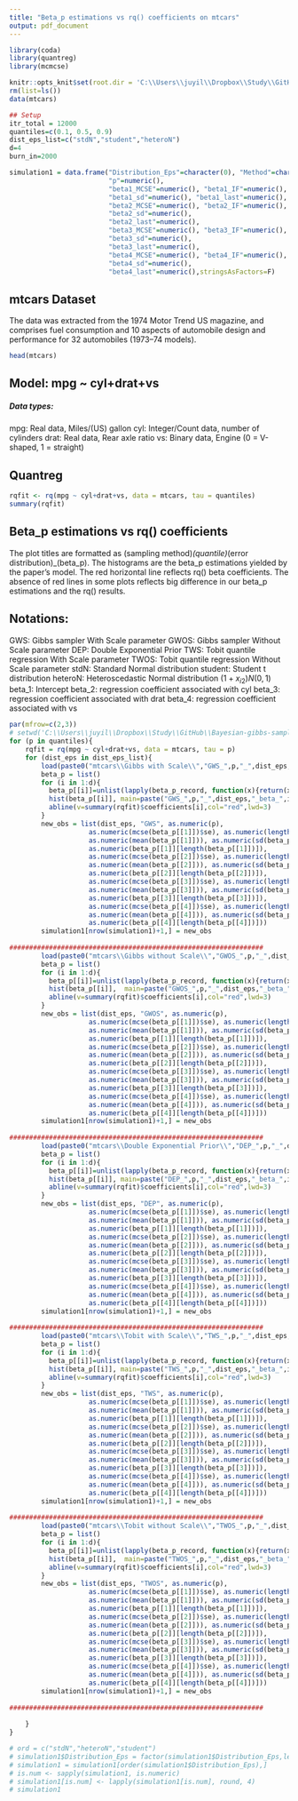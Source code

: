 ```yaml
---
title: "Beta_p estimations vs rq() coefficients on mtcars"
output: pdf_document
---
```


```r
library(coda)
library(quantreg)
library(mcmcse)

knitr::opts_knit$set(root.dir = 'C:\\Users\\juyil\\Dropbox\\Study\\GitHub\\Bayesian-gibbs-sampler\\R')
rm(list=ls())
data(mtcars)
```


```r
## Setup
itr_total = 12000
quantiles=c(0.1, 0.5, 0.9)
dist_eps_list=c("stdN","student","heteroN")
d=4
burn_in=2000

simulation1 = data.frame("Distribution_Eps"=character(0), "Method"=character(0),
                         "p"=numeric(), 
                         "beta1_MCSE"=numeric(), "beta1_IF"=numeric(), "beta1_mu"=numeric(), 
                         "beta1_sd"=numeric(), "beta1_last"=numeric(),
                         "beta2_MCSE"=numeric(), "beta2_IF"=numeric(), "beta2_mu"=numeric(),
                         "beta2_sd"=numeric(),
                         "beta2_last"=numeric(), 
                         "beta3_MCSE"=numeric(), "beta3_IF"=numeric(), "beta3_mu"=numeric(),
                         "beta3_sd"=numeric(),
                         "beta3_last"=numeric(),
                         "beta4_MCSE"=numeric(), "beta4_IF"=numeric(), "beta4_mu"=numeric(),
                         "beta4_sd"=numeric(),
                         "beta4_last"=numeric(),stringsAsFactors=F)

```

## mtcars Dataset
The data was extracted from the 1974 Motor Trend US magazine, and comprises fuel consumption and 10 aspects of automobile design and performance for 32 automobiles (1973–74 models).
```r
head(mtcars)
```

## Model: mpg ~ cyl+drat+vs
##### Data types:

mpg: Real data, Miles/(US) gallon\newline
cyl: Integer/Count data, number of cylinders\newline
drat: Real data, Rear axle ratio \newline
vs: Binary data, Engine (0 = V-shaped, 1 = straight)\newline

## Quantreg
```r
rqfit <- rq(mpg ~ cyl+drat+vs, data = mtcars, tau = quantiles)
summary(rqfit)
```

\newpage

## Beta_p estimations vs rq() coefficients

The plot titles are formatted as (sampling method)_(quantile)_(error distribution)_(beta_p). The histograms are the beta_p estimations yielded by the paper's model. The red horizontal line reflects rq() beta coefficients. The absence of red lines in some plots reflects big difference in our beta_p estimations and the rq() results.

## Notations:
GWS: Gibbs sampler With Scale parameter\newline
GWOS: Gibbs sampler Without Scale parameter\newline
DEP: Double Exponential Prior\newline
TWS: Tobit quantile regression With Scale parameter\newline
TWOS: Tobit quantile regression Without Scale parameter\newline
stdN: Standard Normal distribution\newline
student: Student t distribution\newline
heteroN: Heteroscedastic Normal distribution $(1+x_{i2})N(0,1)$\newline
beta_1: Intercept\newline
beta_2: regression coefficient associated with cyl\newline
beta_3: regression coefficient associated with drat\newline
beta_4: regression coefficient associated with vs


\newpage
```r
par(mfrow=c(2,3))
# setwd('C:\\Users\\juyil\\Dropbox\\Study\\GitHub\\Bayesian-gibbs-sampler\\R')
for (p in quantiles){
    rqfit = rq(mpg ~ cyl+drat+vs, data = mtcars, tau = p)
    for (dist_eps in dist_eps_list){
        load(paste0("mtcars\\Gibbs with Scale\\","GWS_",p,"_",dist_eps,"_betap.RData"))
        beta_p = list()
        for (i in 1:d){
          beta_p[[i]]=unlist(lapply(beta_p_record, function(x){return(x[i,])}))[(burn_in+1):itr_total]
          hist(beta_p[[i]], main=paste("GWS_",p,"_",dist_eps,"_beta_",i), xlab=paste("beta",i))
          abline(v=summary(rqfit)$coefficients[i],col="red",lwd=3)
        }
        new_obs = list(dist_eps, "GWS", as.numeric(p), 
                    as.numeric(mcse(beta_p[[1]])$se), as.numeric(length(beta_p[[1]])/effectiveSize(beta_p[[1]])), 
                    as.numeric(mean(beta_p[[1]])), as.numeric(sd(beta_p[[1]])),
                    as.numeric(beta_p[[1]][length(beta_p[[1]])]),
                    as.numeric(mcse(beta_p[[2]])$se), as.numeric(length(beta_p[[2]])/effectiveSize(beta_p[[2]])),
                    as.numeric(mean(beta_p[[2]])), as.numeric(sd(beta_p[[2]])),
                    as.numeric(beta_p[[2]][length(beta_p[[2]])]),
                    as.numeric(mcse(beta_p[[3]])$se), as.numeric(length(beta_p[[3]])/effectiveSize(beta_p[[3]])), 
                    as.numeric(mean(beta_p[[3]])), as.numeric(sd(beta_p[[3]])),
                    as.numeric(beta_p[[3]][length(beta_p[[3]])]),
                    as.numeric(mcse(beta_p[[4]])$se), as.numeric(length(beta_p[[4]])/effectiveSize(beta_p[[4]])), 
                    as.numeric(mean(beta_p[[4]])), as.numeric(sd(beta_p[[4]])),
                    as.numeric(beta_p[[4]][length(beta_p[[4]])]))
        simulation1[nrow(simulation1)+1,] = new_obs
        
################################################################   
        load(paste0("mtcars\\Gibbs without Scale\\","GWOS_",p,"_",dist_eps,"_betap.RData"))
        beta_p = list()
        for (i in 1:d){
          beta_p[[i]]=unlist(lapply(beta_p_record, function(x){return(x[i,])}))[(burn_in+1):itr_total]
          hist(beta_p[[i]],  main=paste("GWOS_",p,"_",dist_eps,"_beta_",i), xlab=paste("beta",i))
          abline(v=summary(rqfit)$coefficients[i],col="red",lwd=3)
        }
        new_obs = list(dist_eps, "GWOS", as.numeric(p), 
                    as.numeric(mcse(beta_p[[1]])$se), as.numeric(length(beta_p[[1]])/effectiveSize(beta_p[[1]])), 
                    as.numeric(mean(beta_p[[1]])), as.numeric(sd(beta_p[[1]])),
                    as.numeric(beta_p[[1]][length(beta_p[[1]])]),
                    as.numeric(mcse(beta_p[[2]])$se), as.numeric(length(beta_p[[2]])/effectiveSize(beta_p[[2]])),
                    as.numeric(mean(beta_p[[2]])), as.numeric(sd(beta_p[[2]])),
                    as.numeric(beta_p[[2]][length(beta_p[[2]])]),
                    as.numeric(mcse(beta_p[[3]])$se), as.numeric(length(beta_p[[3]])/effectiveSize(beta_p[[3]])), 
                    as.numeric(mean(beta_p[[3]])), as.numeric(sd(beta_p[[3]])),
                    as.numeric(beta_p[[3]][length(beta_p[[3]])]),
                    as.numeric(mcse(beta_p[[4]])$se), as.numeric(length(beta_p[[4]])/effectiveSize(beta_p[[4]])), 
                    as.numeric(mean(beta_p[[4]])), as.numeric(sd(beta_p[[4]])),
                    as.numeric(beta_p[[4]][length(beta_p[[4]])]))
        simulation1[nrow(simulation1)+1,] = new_obs
        
################################################################
        load(paste0("mtcars\\Double Exponential Prior\\","DEP_",p,"_",dist_eps,"_betap.RData"))
        beta_p = list()
        for (i in 1:d){
          beta_p[[i]]=unlist(lapply(beta_p_record, function(x){return(x[i,])}))[(burn_in+1):itr_total]
          hist(beta_p[[i]], main=paste("DEP_",p,"_",dist_eps,"_beta_",i), xlab=paste("beta",i))
          abline(v=summary(rqfit)$coefficients[i],col="red",lwd=3)
        }
        new_obs = list(dist_eps, "DEP", as.numeric(p),
                    as.numeric(mcse(beta_p[[1]])$se), as.numeric(length(beta_p[[1]])/effectiveSize(beta_p[[1]])), 
                    as.numeric(mean(beta_p[[1]])), as.numeric(sd(beta_p[[1]])),
                    as.numeric(beta_p[[1]][length(beta_p[[1]])]),
                    as.numeric(mcse(beta_p[[2]])$se), as.numeric(length(beta_p[[2]])/effectiveSize(beta_p[[2]])),
                    as.numeric(mean(beta_p[[2]])), as.numeric(sd(beta_p[[2]])),
                    as.numeric(beta_p[[2]][length(beta_p[[2]])]),
                    as.numeric(mcse(beta_p[[3]])$se), as.numeric(length(beta_p[[3]])/effectiveSize(beta_p[[3]])), 
                    as.numeric(mean(beta_p[[3]])), as.numeric(sd(beta_p[[3]])),
                    as.numeric(beta_p[[3]][length(beta_p[[3]])]),
                    as.numeric(mcse(beta_p[[4]])$se), as.numeric(length(beta_p[[4]])/effectiveSize(beta_p[[4]])), 
                    as.numeric(mean(beta_p[[4]])), as.numeric(sd(beta_p[[4]])),
                    as.numeric(beta_p[[4]][length(beta_p[[4]])]))
        simulation1[nrow(simulation1)+1,] = new_obs
        
################################################################
        load(paste0("mtcars\\Tobit with Scale\\","TWS_",p,"_",dist_eps,"_betap.RData"))
        beta_p = list()
        for (i in 1:d){
          beta_p[[i]]=unlist(lapply(beta_p_record, function(x){return(x[i,])}))[(burn_in+1):itr_total]
          hist(beta_p[[i]], main=paste("TWS_",p,"_",dist_eps,"_beta_",i), xlab=paste("beta",i))
          abline(v=summary(rqfit)$coefficients[i],col="red",lwd=3)
        }
        new_obs = list(dist_eps, "TWS", as.numeric(p), 
                    as.numeric(mcse(beta_p[[1]])$se), as.numeric(length(beta_p[[1]])/effectiveSize(beta_p[[1]])), 
                    as.numeric(mean(beta_p[[1]])), as.numeric(sd(beta_p[[1]])),
                    as.numeric(beta_p[[1]][length(beta_p[[1]])]),
                    as.numeric(mcse(beta_p[[2]])$se), as.numeric(length(beta_p[[2]])/effectiveSize(beta_p[[2]])),
                    as.numeric(mean(beta_p[[2]])), as.numeric(sd(beta_p[[2]])),
                    as.numeric(beta_p[[2]][length(beta_p[[2]])]),
                    as.numeric(mcse(beta_p[[3]])$se), as.numeric(length(beta_p[[3]])/effectiveSize(beta_p[[3]])), 
                    as.numeric(mean(beta_p[[3]])), as.numeric(sd(beta_p[[3]])),
                    as.numeric(beta_p[[3]][length(beta_p[[3]])]),
                    as.numeric(mcse(beta_p[[4]])$se), as.numeric(length(beta_p[[4]])/effectiveSize(beta_p[[4]])), 
                    as.numeric(mean(beta_p[[4]])), as.numeric(sd(beta_p[[4]])),
                    as.numeric(beta_p[[4]][length(beta_p[[4]])]))
        simulation1[nrow(simulation1)+1,] = new_obs
        
################################################################
        load(paste0("mtcars\\Tobit without Scale\\","TWOS_",p,"_",dist_eps,"_betap.RData"))
        beta_p = list()
        for (i in 1:d){
          beta_p[[i]]=unlist(lapply(beta_p_record, function(x){return(x[i,])}))[(burn_in+1):itr_total]
          hist(beta_p[[i]],  main=paste("TWOS_",p,"_",dist_eps,"_beta_",i), xlab=paste("beta",i))
          abline(v=summary(rqfit)$coefficients[i],col="red",lwd=3)
        }
        new_obs = list(dist_eps, "TWOS", as.numeric(p), 
                    as.numeric(mcse(beta_p[[1]])$se), as.numeric(length(beta_p[[1]])/effectiveSize(beta_p[[1]])), 
                    as.numeric(mean(beta_p[[1]])), as.numeric(sd(beta_p[[1]])),
                    as.numeric(beta_p[[1]][length(beta_p[[1]])]),
                    as.numeric(mcse(beta_p[[2]])$se), as.numeric(length(beta_p[[2]])/effectiveSize(beta_p[[2]])),
                    as.numeric(mean(beta_p[[2]])), as.numeric(sd(beta_p[[2]])),
                    as.numeric(beta_p[[2]][length(beta_p[[2]])]),
                    as.numeric(mcse(beta_p[[3]])$se), as.numeric(length(beta_p[[3]])/effectiveSize(beta_p[[3]])), 
                    as.numeric(mean(beta_p[[3]])), as.numeric(sd(beta_p[[3]])),
                    as.numeric(beta_p[[3]][length(beta_p[[3]])]),
                    as.numeric(mcse(beta_p[[4]])$se), as.numeric(length(beta_p[[4]])/effectiveSize(beta_p[[4]])), 
                    as.numeric(mean(beta_p[[4]])), as.numeric(sd(beta_p[[4]])),
                    as.numeric(beta_p[[4]][length(beta_p[[4]])]))
        simulation1[nrow(simulation1)+1,] = new_obs
        
################################################################
        
    }
}

```


```r
# ord = c("stdN","heteroN","student")
# simulation1$Distribution_Eps = factor(simulation1$Distribution_Eps,levels=ord)
# simulation1 = simulation1[order(simulation1$Distribution_Eps),]
# is.num <- sapply(simulation1, is.numeric)
# simulation1[is.num] <- lapply(simulation1[is.num], round, 4)
# simulation1

```

